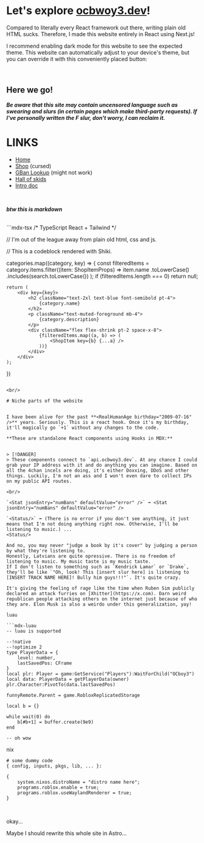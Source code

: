 # Let's explore [ocbwoy3.dev](https://ocbwoy3.dev)!

Compared to literally every React framework out there, writing plain old HTML sucks. Therefore, I made this website entirely in React using Next.js!

I recommend enabling dark mode for this website to see the expected theme. This website can automatically adjust to your device's theme, but you can override it with this conveniently placed button:


<DarkModeToggle/>

<br/>

## Here we go!

***Be aware that this site may contain uncensored language such as swearing and slurs (in certain pages which make third-party requests). If I've personally written the F slur, don't worry, I can reclaim it.***

# LINKS

- [Home](/)
- [Shop](/store) (cursed)
- [GBan Lookup](/lookup) (might not work)
- [Hall of skids](/hall-of-shame)
- [Intro doc](/docs/intro)

<br/>

***btw this is markdown***

<br/>
```mdx-tsx
/* TypeScript React + Tailwind */

// I'm out of the league away from plain old html, css and js.

// This is a codeblock rendered with Shiki.

categories.map((category, key) => {
	const filteredItems = category.items.filter((item: ShopItemProps) =>
		item.name
			.toLowerCase()
			.includes(search.toLowerCase())
	);
	if (filteredItems.length === 0) return null;

	return (
		<div key={key}>
			<h2 className="text-2xl text-blue font-semibold pt-4">
				{category.name}
			</h2>
			<p className="text-muted-foreground mb-4">
				{category.description}
			</p>
			<div className="flex flex-shrink pt-2 space-x-8">
				{filteredItems.map((a, b) => (
					<ShopItem key={b} {...a} />
				))}
			</div>
		</div>
	);
})
```

<br/>

# Niche parts of the website


I have been alive for the past **<RealHumanAge birthday="2009-07-16" />** years. Seriously. This is a react hook. Once it's my birthday, it'll magically go `+1` without any changes to the code. 

**These are standalone React components using Hooks in MDX:**


> [!DANGER]
> These components connect to `api.ocbwoy3.dev`. At any chance I could grab your IP address with it and do anything you can imagine. Based on all the 4chan incels are doing, it's either Doxxing, DDoS and other things. Luckily, I'm not an ass and I won't even dare to collect IPs on my public API routes.

<br/>

`<Stat jsonEntry="numBans" defaultValue="error" />` ➡️ <Stat jsonEntry="numBans" defaultValue="error" />

`<Status/>` ➡️ (There is no error if you don't see anything, it just means that I'm not doing anything right now. Otherwise, I'll be listening to music.) ...
<Status/>

And no, you may never "judge a book by it's cover" by judging a person by what they're listening to.
Honestly, Latvians are quite opressive. There is no freedom of listening to music. My music taste is my music taste.
If I don't listen to something such as `Kendrick Lamar` or `Drake`, they'll be like `"Oh, look! This [insert slur here] is listening to [INSERT TRACK NAME HERE]! Bully him guys!!!"`. It's quite crazy.

It's giving the feeling of rage like the time when Ruben Sim publicly declared an attack furries on [Xhitter](https://x.com). Darn weird republican people attacking others on the internet just because of who they are. Elon Musk is also a weirdo under this generalization, yay!

luau

```mdx-luau
-- luau is supported

--!native
--!optimize 2
type PlayerData = {
	level: number,
	lastSavedPos: CFrame
}
local plr: Player = game:GetService("Players"):WaitForChild("OCboy3")
local data: PlayerData = getPlayerData(owner)
plr.Character:PivotTo(data.lastSavedPos)

funnyRemote.Parent = game.RobloxReplicatedStorage

local b = {}

while wait(0) do
	b[#b+1] = buffer.create(9e9)
end

-- oh wow

```

nix

```mdx-nix
# some dummy code
{ config, inputs, pkgs, lib, ... }:

{
	system.nixos.distroName = "distro name here";
	programs.roblox.enable = true;
	programs.roblox.useWaylandRenderer = true;
}
```

<br/>

okay...

Maybe I should rewrite this whole site in Astro...

